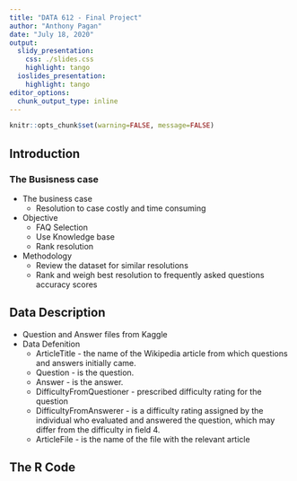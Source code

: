 ```yaml
---
title: "DATA 612 - Final Project"
author: "Anthony Pagan"
date: "July 18, 2020"
output:
  slidy_presentation:
    css: ./slides.css
    highlight: tango
  ioslides_presentation:
    highlight: tango
editor_options:
  chunk_output_type: inline
---
```


```r
knitr::opts_chunk$set(warning=FALSE, message=FALSE)
```

## Introduction
### The Busisness case


- The business case
  - Resolution to case costly and time consuming
- Objective
  - FAQ Selection
  - Use Knowledge base
  - Rank resolution
- Methodology
  - Review the dataset for similar resolutions 
  - Rank and weigh best resolution to frequently asked questions accuracy scores

  
## Data Description


- Question and Answer files from Kaggle
- Data Defenition
  - ArticleTitle - the name of the Wikipedia article from which questions and answers initially came.
  - Question - is the question.
  - Answer - is the answer.
  - DifficultyFromQuestioner - prescribed difficulty rating for the question 
  - DifficultyFromAnswerer - is a difficulty rating assigned by the individual who evaluated and answered the question, which may differ from the difficulty in field 4.
  - ArticleFile - is the name of the file with the relevant article
  


## The R Code




